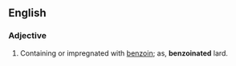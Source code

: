==English==

===Adjective===
{{en-adj}}

# {{context|medicine}}  Containing or impregnated with [[benzoin]]; as, '''benzoinated''' lard.